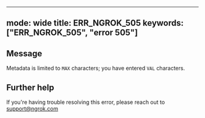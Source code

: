 
---
mode: wide
title: ERR_NGROK_505
keywords: ["ERR_NGROK_505", "error 505"]
---

## Message
Metadata is limited to `MAX` characters; you have entered `VAL` characters.




## Further help
If you're having trouble resolving this error, please reach out to [support@ngrok.com](mailto:support@ngrok.com?subject=Help%20with%20ERR_NGROK_505)

